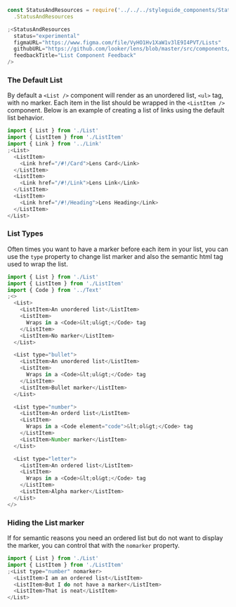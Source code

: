 ```js noeditor
const StatusAndResources = require('../../../styleguide_components/StatusAndResources')
  .StatusAndResources

;<StatusAndResources
  status="experimental"
  figmaURL="https://www.figma.com/file/VyHO1Hv1XaW1v3lE9I4PVT/Lists"
  githubURL="https://github.com/looker/lens/blob/master/src/components/List/List.tsx"
  feedbackTitle="List Component Feedback"
/>
```

### The Default List

By default a `<List />` component will render as an unordered list, `<ul>` tag, with no marker. Each item in the list should be wrapped in the `<ListItem />` component. Below is an example of creating a list of links using the default list behavior.

```js
import { List } from './List'
import { ListItem } from './ListItem'
import { Link } from '../Link'
;<List>
  <ListItem>
    <Link href="/#!/Card">Lens Card</Link>
  </ListItem>
  <ListItem>
    <Link href="/#!/Link">Lens Link</Link>
  </ListItem>
  <ListItem>
    <Link href="/#!/Heading">Lens Heading</Link>
  </ListItem>
</List>
```

### List Types

Often times you want to have a marker before each item in your list, you can use the `type` property to change list marker and also the semantic html tag used to wrap the list.

```js
import { List } from './List'
import { ListItem } from './ListItem'
import { Code } from '../Text'
;<>
  <List>
    <ListItem>An unordered list</ListItem>
    <ListItem>
      Wraps in a <Code>&lt;ul&gt;</Code> tag
    </ListItem>
    <ListItem>No marker</ListItem>
  </List>

  <List type="bullet">
    <ListItem>An unordered list</ListItem>
    <ListItem>
      Wraps in a <Code>&lt;ul&gt;</Code> tag
    </ListItem>
    <ListItem>Bullet marker</ListItem>
  </List>

  <List type="number">
    <ListItem>An orderd list</ListItem>
    <ListItem>
      Wraps in a <Code element="code">&lt;ol&gt;</Code> tag
    </ListItem>
    <ListItem>Number marker</ListItem>
  </List>

  <List type="letter">
    <ListItem>An ordered list</ListItem>
    <ListItem>
      Wraps in a <Code>&lt;ol&gt;</Code> tag
    </ListItem>
    <ListItem>Alpha marker</ListItem>
  </List>
</>
```

### Hiding the List marker

If for semantic reasons you need an ordered list but do not want to display the marker, you can control that with the `nomarker` property.

```js
import { List } from './List'
import { ListItem } from './ListItem'
;<List type="number" nomarker>
  <ListItem>I am an ordered list</ListItem>
  <ListItem>But I do not have a marker</ListItem>
  <ListItem>That is neat</ListItem>
</List>
```
